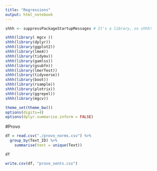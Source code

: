 ```yaml
---
title: "Regressions"
output: html_notebook
---
```


```r
shhh <- suppressPackageStartupMessages # It's a library, so shhh!

shhh(library( mgcv ))
shhh(library(dplyr))
shhh(library(ggplot2))
shhh(library(lme4))
shhh(library(tidymv))
shhh(library(gamlss))
shhh(library(gsubfn))
shhh(library(lmerTest))
shhh(library(tidyverse))
shhh(library(boot))
shhh(library(rsample))
shhh(library(plotrix))
shhh(library(ggrepel))
shhh(library(mgcv))

theme_set(theme_bw())
options(digits=4)
options(dplyr.summarise.inform = FALSE)
```


#Provo

```r

df = read.csv("./provo_norms.csv") %>%
  group_by(Text_ID) %>%
    summarise(text = unique(Text))

df

write.csv(df, "provo_sents.csv")

```





